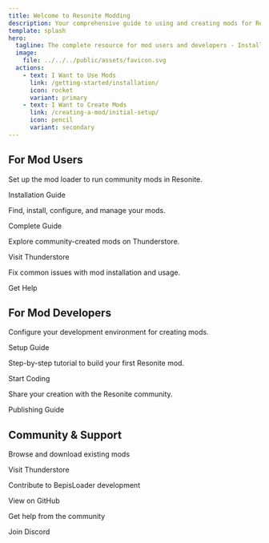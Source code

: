 ```yaml
---
title: Welcome to Resonite Modding
description: Your comprehensive guide to using and creating mods for Resonite
template: splash
hero:
  tagline: The complete resource for mod users and developers - Install mods to enhance your experience or create your own
  image:
    file: ../../../public/assets/favicon.svg
  actions:
    - text: I Want to Use Mods
      link: /getting-started/installation/
      icon: rocket
      variant: primary
    - text: I Want to Create Mods
      link: /creating-a-mod/initial-setup/
      icon: pencil
      variant: secondary
---
```



## For Mod Users

<CardGrid stagger>
  <Card title="Install BepisLoader" icon="rocket">
    <p>Set up the mod loader to run community mods in Resonite.</p>
    <LinkButton href="/getting-started/installation/" variant="primary">
      Installation Guide
    </LinkButton>
  </Card>
  <Card title="Using Mods" icon="setting">
    <p>Find, install, configure, and manage your mods.</p>
    <LinkButton href="/getting-started/using-mods/" variant="primary">
      Complete Guide
    </LinkButton>
  </Card>
  <Card title="Browse Mods" icon="magnifier">
    <p>Explore community-created mods on Thunderstore.</p>
    <LinkButton href="https://thunderstore.io/c/resonite/" variant="primary" icon="external">
      Visit Thunderstore
    </LinkButton>
  </Card>
  <Card title="Troubleshooting" icon="warning">
    <p>Fix common issues with mod installation and usage.</p>
    <LinkButton href="/getting-started/troubleshooting/" variant="primary">
      Get Help
    </LinkButton>
  </Card>
</CardGrid>

## For Mod Developers

<CardGrid stagger>
  <Card title="Development Setup" icon="laptop">
    <p>Configure your development environment for creating mods.</p>
    <LinkButton href="/creating-a-mod/initial-setup/" variant="secondary">
      Setup Guide
    </LinkButton>
  </Card>
  <Card title="Create Your First Mod" icon="pencil">
    <p>Step-by-step tutorial to build your first Resonite mod.</p>
    <LinkButton href="/creating-a-mod/creating-a-project/" variant="secondary">
      Start Coding
    </LinkButton>
  </Card>
  <Card title="Publish Your Mod" icon="external">
    <p>Share your creation with the Resonite community.</p>
    <LinkButton href="/creating-a-mod/packaging-and-publishing/" variant="secondary">
      Publishing Guide
    </LinkButton>
  </Card>
</CardGrid>

## Community & Support

<CardGrid stagger>
  <Card title="Mod Repository" icon="external">
    <p>Browse and download existing mods</p>
    <LinkButton href="https://thunderstore.io/c/resonite/" variant="secondary" icon="external">
      Visit Thunderstore
    </LinkButton>
  </Card>
  <Card title="BepisLoader Source Code" icon="github">
    <p>Contribute to BepisLoader development</p>
    <LinkButton
      href="https://github.com/ResoniteModding/BepisLoader"
      variant="secondary"
      icon="external"
    >
      View on GitHub
    </LinkButton>
  </Card>
  <Card title="Discord Server" icon="discord">
    <p>Get help from the community</p>
    <LinkButton href="https://discord.gg/vCDJK9xyvm" variant="secondary" icon="external">
      Join Discord
    </LinkButton>
  </Card>
</CardGrid>
